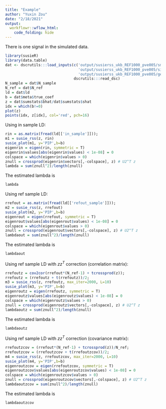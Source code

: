 ```yaml
---
title: "Example"
author: "Yuxin Zou"
date: "2/18/2021"
output:
  workflowr::wflow_html:
    code_folding: hide
---
```


There is one signal in the simulated data.

```r
library(susieR)
library(data.table)
dat <- dscrutils:::load_inputs(c('output/susierss_ukb_REF1000_pve005/small_data/small_data_37.rds',
                                 'output/susierss_ukb_REF1000_pve005/sim_gaussian/small_data_37_sim_gaussian_1.rds',
                                 'output/susierss_ukb_REF1000_pve005/get_sumstats/small_data_37_sim_gaussian_1_get_sumstats_1.rds'), 
                               dscrutils:::read_dsc)
N_sample = dat$N_sample
N_ref = dat$N_ref
ld = dat$ld
b = dat$meta$true_coef
z = dat$sumstats$bhat/dat$sumstats$shat
idx = which(b!=0)
plot(z)
points(idx, z[idx], col='red', pch=16)
```

Using in sample LD:
```r
rin = as.matrix(fread(ld[['in_sample']]));
m1 = susie_rss(z, rin)
susie_plot(m1, y='PIP',b=b)
eigenrin = eigen(rin, symmetric = T)
eigenrin$values[abs(eigenrin$values) < 1e-08] = 0
colspace = which(eigenrin$values > 0)
znull = crossprod(eigenrin$vectors[,-colspace], z) # U2^T z
lambda = sum(znull^2)/length(znull)
```

The estimated lambda is
```r
lambda
```

Using ref sample LD:

```r
rrefout = as.matrix(fread(ld[['refout_sample']]));
m2 = susie_rss(z, rrefout)
susie_plot(m2, y='PIP',b=b)
eigenrout = eigen(rrefout, symmetric = T)
eigenrout$values[abs(eigenrout$values) < 1e-08] = 0
colspace = which(eigenrout$values > 0)
znull = crossprod(eigenrout$vectors[,-colspace], z) # U2^T z
lambdaout = sum(znull^2)/length(znull)
```

The estimated lambda is
```r
lambdaout
```

Using ref sample LD with $zz^T$ correction (correlation matrix):

```r
rrefoutz = cov2cor(rrefout*(N_ref-1) + tcrossprod(z));
rrefoutz = (rrefoutz + t(rrefoutz))/2;
m3 = susie_rss(z, rrefoutz, max_iter=2000, L=10)
susie_plot(m3, y='PIP',b=b)
eigenroutz = eigen(rrefoutz, symmetric = T)
eigenroutz$values[abs(eigenroutz$values) < 1e-08] = 0
colspace = which(eigenroutz$values > 0)
znull = crossprod(eigenroutz$vectors[,-colspace], z) # U2^T z
lambdaoutz = sum(znull^2)/length(znull)
```

The estimated lambda is
```r
lambdaoutz
```

Using ref sample LD with $zz^T$ correction (covariance matrix):

```r
rrefoutzcov = (rrefout*(N_ref-1) + tcrossprod(z))/N_ref;
rrefoutzcov = (rrefoutzcov + t(rrefoutzcov))/2;
m4 = susie_rss(z, rrefoutzcov, max_iter=2000, L=10)
susie_plot(m4, y='PIP',b=b)
eigenroutzcov = eigen(rrefoutzcov, symmetric = T)
eigenroutzcov$values[abs(eigenroutzcov$values) < 1e-08] = 0
colspace = which(eigenroutzcov$values > 0)
znull = crossprod(eigenroutzcov$vectors[,-colspace], z) # U2^T z
lambdaoutzcov = sum(znull^2)/length(znull)
```

The estimated lambda is
```r
lambdaoutzcov
```


